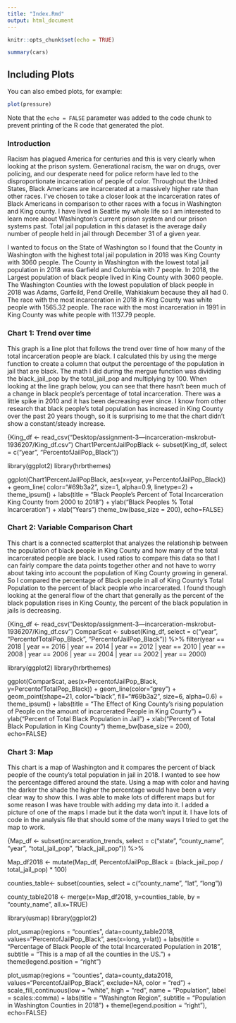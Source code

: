 ```yaml
---
title: "Index.Rmd"
output: html_document
---
```


```r
knitr::opts_chunk$set(echo = TRUE)
```



```r
summary(cars)
```

## Including Plots

You can also embed plots, for example:

```r
plot(pressure)
```

Note that the `echo = FALSE` parameter was added to the code chunk to prevent printing of the R code that generated the plot.

### Introduction
Racism has plagued America for centuries and this is very clearly when looking at the prison system. Generational racism, the war on drugs, over policing, and our desperate need for police reform have led to the disproportionate incarceration of people of color. Throughout the United States, Black Americans are incarcerated at a massively higher rate than other races. I've chosen to take a closer look at the incarceration rates of Black Americans in comparison to other races with a focus in Washington and King county. I have lived in Seattle my whole life so I am interested to learn more about Washington's current prison system and our prison systems past. Total jail population in this dataset is the average daily number of people held in jail through December 31 of a given year. 

I wanted to focus on the State of Washington so I found that the County in Washington with the highest total jail population in 2018 was King County with 3060 people. The County in Washington with the lowest total jail population in 2018 was Garfield and Columbia with 7 people. In 2018, the Largest population of black people lived in King County with 3060 people. The Washington Counties with the lowest population of black people in 2018 was Adams, Garfeild, Pend Oreille, Wahkiakum because they all had 0. The race with the most incarceration in 2018 in King County was white people with 1565.32 people. The race with the most incarceration in 1991 in King County was white people with 1137.79 people.

### Chart 1: Trend over time
This graph is a line plot that follows the trend over time of how many of the total incarceration people are black. I calculated this by using the merge function to create a column that output the percentage of the population in jail that are black. The math I did during the mergue function was dividing the black_jail_pop by the total_jail_pop and multiplying by 100. When looking at the line graph below, you can see that there hasn't been much of a change in black people's percentage of total incarceration. There was a little spike in 2010 and it has been decreasing ever since. I know from other research that black people's total population has increased in King County over the past 20 years though, so it is surprising to me that the chart didn't show a constant/steady increase.  

{King_df <- read_csv("Desktop/assignment-3---incarceration-mskrobut-1936207/King_df.csv")
Chart1PercentJailPopBlack <- subset(King_df, select = c("year", "PercentofJailPop_Black"))

library(ggplot2)
library(hrbrthemes)

ggplot(Chart1PercentJailPopBlack, aes(x=year, y=PercentofJailPop_Black)) +
  geom_line( color="#69b3a2", size=1, alpha=0.9, linetype=2) +
  theme_ipsum() +
  labs(title = "Black People's Percent of Total Incarceration \nin King County from 2000 to 2018") + ylab("Black Peoples % Total Incarceration") + xlab("Years")
  theme_bw(base_size = 200), echo=FALSE}





### Chart 2: Variable Comparison Chart
This chart is a connected scatterplot that analyzes the relationship between the population of black people in King County and how many of the total incarcerated people are black. I used ratios to compare this data so that I can fairly compare the data points together other and not have to worry about taking into account the population of King County growing in general. So I compared the percentage of Black people in all of King County's Total Population to the percent of black people who incarcerated. I found though looking at the general flow of the chart that generally as the percent of the black population rises in King County, the percent of the black population in jails is decreasing.


{King_df <- read_csv("Desktop/assignment-3---incarceration-mskrobut-1936207/King_df.csv")
ComparScat <- subset(King_df, select = c("year", "PercentofTotalPop_Black", "PercentofJailPop_Black")) %>%
  filter(year == 2018 | year == 2016 | year == 2014 | year == 2012 | year == 2010 | year == 2008 | year == 2006 | year == 2004 | year == 2002 | year == 2000)

library(ggplot2)
library(hrbrthemes)

ggplot(ComparScat, aes(x=PercentofJailPop_Black, y=PercentofTotalPop_Black)) + 
  geom_line(color="grey") +
  geom_point(shape=21, color="black", fill="#69b3a2", size=6, alpha=0.6) +
  theme_ipsum() +
  labs(title = "The Effect of King County's rising population of \nBlack People on the amount of incarcerated \nBlack People in King County") + ylab("Percent of Total Black Population in Jail") + xlab("Percent of Total Black Population in King County")
  theme_bw(base_size = 200), echo=FALSE}



### Chart 3: Map
This chart is a map of Washington and it compares the percent of black people of the county's total population in jail in 2018. I wanted to see how the percentage differed around the state. Using a map with color and having the darker the shade the higher the percentage would have been a very clear way to show this. I was able to make lots of different maps but for some reason I was have trouble with adding my data into it. I added a picture of one of the maps I made but it the  data won't input it. I have lots of code in the analysis file that should some of the many ways I tried to get the map to work. 

{Map_df <- subset(incarceration_trends, select = c("state", "county_name", "year", "total_jail_pop", "black_jail_pop")) %>%

Map_df2018 <- mutate(Map_df, PercentofJailPop_Black = (black_jail_pop / total_jail_pop) * 100)

counties_table<- subset(counties, select = c("county_name", "lat", "long"))

county_table2018 <- merge(x=Map_df2018, y=counties_table, by = "county_name", all.x=TRUE)

library(usmap)
library(ggplot2)

  plot_usmap(regions = "counties", data=county_table2018, values="PercentofJailPop_Black", aes(x=long, y=lat)) +
    labs(title = "Percentage of Black People of the total Incarcerated Population in 2018",
         subtitle = "This is a map of all the counties in the US.") +
    theme(legend.position = "right")

  plot_usmap(regions = "counties", data=county_data2018, values="PercentofJailPop_Black", exclude=NA, color = "red") +
    scale_fill_continuous(low = "white", high = "red", name = "Population", label = scales::comma) +
    labs(title = "Washington Region", subtitle = "Population in Washington Counties in 2018") +
    theme(legend.position = "right"), echo=FALSE}
    
